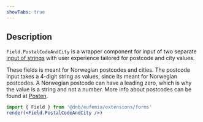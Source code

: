 ```yaml
---
showTabs: true
---
```


## Description

`Field.PostalCodeAndCity` is a wrapper component for input of two separate [input of strings](/uilib/extensions/forms/base-fields/String) with user experience tailored for postcode and city values.

These fields is meant for Norwegian postcodes and cities. The postcode input takes a 4-digit string as values, since its meant for Norwegian postcodes. A Norwegian postcode can have a leading zero, which is why the value is a string and not a number.
More info about postcodes can be found at [Posten](https://www.bring.no/tjenester/adressetjenester/postnummer).

```jsx
import { Field } from '@dnb/eufemia/extensions/forms'
render(<Field.PostalCodeAndCity />)
```
